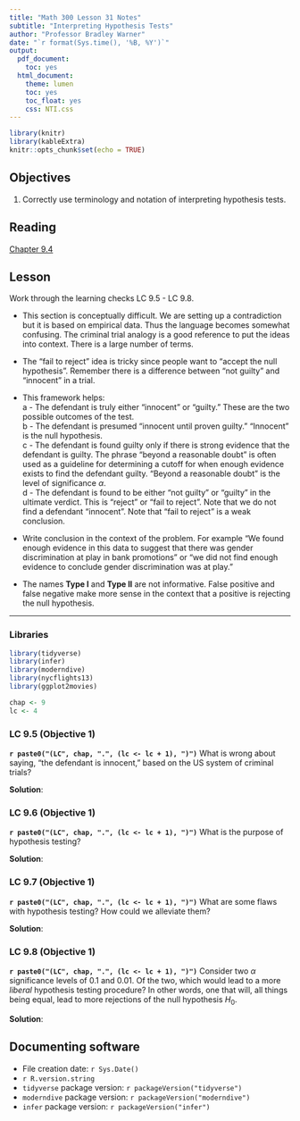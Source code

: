 ```yaml
---
title: "Math 300 Lesson 31 Notes"
subtitle: "Interpreting Hypothesis Tests"
author: "Professor Bradley Warner"
date: "`r format(Sys.time(), '%B, %Y')`"
output:
  pdf_document:
    toc: yes
  html_document:
    theme: lumen
    toc: yes
    toc_float: yes
    css: NTI.css
---
```



```r
library(knitr)
library(kableExtra)
knitr::opts_chunk$set(echo = TRUE)
```

## Objectives

1. Correctly use terminology and notation of interpreting hypothesis tests.     



## Reading 

[Chapter 9.4](https://moderndive.com/9-hypothesis-testing.html#ht-interpretation)


## Lesson 

Work through the learning checks LC 9.5 - LC 9.8.

+ This section is conceptually difficult. We are setting up a contradiction but it is based on empirical data. Thus the language becomes somewhat confusing. The criminal trial analogy is a good reference to put the ideas into context. There is a large number of terms.  

+ The "fail to reject" idea is tricky since people want to "accept the null hypothesis". Remember there is a difference between "not guilty" and "innocent" in a trial. 

+ This framework helps:  
a - The defendant is truly either “innocent” or “guilty.” These are the two possible outcomes of the test.  
b - The defendant is presumed “innocent until proven guilty.” "Innocent" is the null hypothesis.   
c - The defendant is found guilty only if there is strong evidence that the defendant is guilty. The phrase “beyond a reasonable doubt” is often used as a guideline for determining a cutoff for when enough evidence exists to find the defendant guilty. "Beyond a reasonable doubt" is the level of significance $\alpha$.  
d - The defendant is found to be either “not guilty” or “guilty” in the ultimate verdict. This is "reject" or "fail to reject". Note that we do not find a defendant "innocent". Note that "fail to reject" is a weak conclusion. 

+ Write conclusion in the context of the problem. For example "We found enough evidence in this data to suggest that there was gender discrimination at play in bank promotions" or "we did not find enough evidence to conclude gender discrimination was at play."   

+ The names **Type I** and **Type II** are not informative. False positive and false negative make more sense in the context that a positive is rejecting the null hypothesis. 

***

### Libraries 

```r
library(tidyverse)
library(infer)
library(moderndive)
library(nycflights13)
library(ggplot2movies)
```


```r
chap <- 9
lc <- 4
```

### LC 9.5 (Objective 1)


**`r paste0("(LC", chap, ".", (lc <- lc + 1), ")")`**  What is wrong about saying, "the defendant is innocent," based on the US system of criminal trials?

**Solution**:  



### LC 9.6 (Objective 1)

**`r paste0("(LC", chap, ".", (lc <- lc + 1), ")")`**  What is the purpose of hypothesis testing?

**Solution**:  



### LC 9.7 (Objective 1)

**`r paste0("(LC", chap, ".", (lc <- lc + 1), ")")`**  What are some flaws with hypothesis testing? How could we alleviate them?

**Solution**:  



### LC 9.8 (Objective 1)

**`r paste0("(LC", chap, ".", (lc <- lc + 1), ")")`**  Consider two $\alpha$ significance levels of 0.1 and 0.01. Of the two, which would lead to a more *liberal* hypothesis testing procedure? In other words, one that will, all things being equal, lead to more rejections of the null hypothesis $H_0$.

**Solution**:  





## Documenting software 

  * File creation date: `r Sys.Date()`
  * `r R.version.string`
  * `tidyverse` package version: `r packageVersion("tidyverse")`
  * `moderndive` package version: `r packageVersion("moderndive")`
  * `infer` package version: `r packageVersion("infer")`

